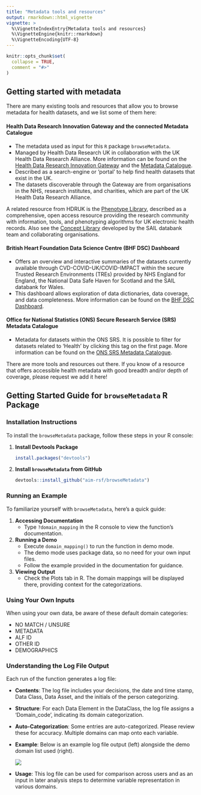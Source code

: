 ```yaml
---
title: "Metadata tools and resources"
output: rmarkdown::html_vignette
vignette: >
  %\VignetteIndexEntry{Metadata tools and resources}
  %\VignetteEngine{knitr::rmarkdown}
  %\VignetteEncoding{UTF-8}
---
```


```r
knitr::opts_chunk$set(
  collapse = TRUE,
  comment = "#>"
)
```

## Getting started with metadata

There are many existing tools and resources that allow you to browse metadata for health datasets, and we list some of them here:

#### Health Data Research Innovation Gateway and the connected Metadata Catalogue

- The metadata used as input for this `R` package `browseMetadata`.
- Managed by Health Data Research UK in collaboration with the UK Health Data Research Alliance. More information can be found on the [Health Data Research Innovation Gateway](https://web.www.healthdatagateway.org/search?search=&datasetSort=latest&tab=Datasets) and the [Metadata Catalogue](https://modelcatalogue.cs.ox.ac.uk/hdruk_live/).
- Described as a search-engine or ‘portal’ to help find health datasets that exist in the UK.
- The datasets discoverable through the Gateway are from organisations in the NHS, research institutes, and charities, which are part of the UK Health Data Research Alliance.

A related resource from HDRUK is the [Phenotype Library](https://phenotypes.healthdatagateway.org), described as a comprehensive, open access resource providing the research community with information, tools, and phenotyping algorithms for UK electronic health records. Also see the [Concept Library](https://conceptlibrary.saildatabank.com) developed by the SAIL databank team and collaborating organisations.

#### British Heart Foundation Data Science Centre (BHF DSC) Dashboard

- Offers an overview and interactive summaries of the datasets currently available through CVD-COVID-UK/COVID-IMPACT within the secure Trusted Research Environments (TREs) provided by NHS England for England, the National Data Safe Haven for Scotland and the SAIL databank for Wales.
- This dashboard allows exploration of data dictionaries, data coverage, and data completeness. More information can be found on the [BHF DSC Dashboard](https://bhf-dsc-hds.shinyapps.io/cvd-covid-tre-dashboard).

#### Office for National Statistics (ONS) Secure Research Service (SRS) Metadata Catalogue

- Metadata for datasets within the ONS SRS. It is possible to filter for datasets related to 'Health' by clicking this tag on the first page. More information can be found on the [ONS SRS Metadata Catalogue](https://ons.metadata.works/).

There are more tools and resources out there. If you know of a resource that offers accessible health metadata with good breadth and/or depth of coverage, please request we add it here!



## Getting Started Guide for `browseMetadata` R Package

### Installation Instructions

To install the `browseMetadata` package, follow these steps in your R console:

1.  **Install Devtools Package**

    ``` r
    install.packages("devtools")
    ```

2.  **Install `browseMetadata` from GitHub**

    ``` r
    devtools::install_github("aim-rsf/browseMetadata")
    ```

### Running an Example

To familiarize yourself with `browseMetadata`, here's a quick guide:

1.  **Accessing Documentation**
    -   Type `?domain_mapping` in the R console to view the function's documentation.
2.  **Running a Demo**
    -   Execute `domain_mapping()` to run the function in demo mode.
    -   The demo mode uses package data, so no need for your own input files.
    -   Follow the example provided in the documentation for guidance.
3.  **Viewing Output**
    -   Check the Plots tab in R. The domain mappings will be displayed there, providing context for the categorizations.

### Using Your Own Inputs

When using your own data, be aware of these default domain categories:

-   NO MATCH / UNSURE
-   METADATA
-   ALF ID
-   OTHER ID
-   DEMOGRAPHICS

### Understanding the Log File Output

Each run of the function generates a log file:

-   **Contents**: The log file includes your decisions, the date and time stamp, Data Class, Data Asset, and the initials of the person categorizing.

-   **Structure**: For each Data Element in the DataClass, the log file assigns a 'Domain_code', indicating its domain categorization.

-   **Auto-Categorization**: Some entries are auto-categorized. Please review these for accuracy. Multiple domains can map onto each variable.

-   **Example**: Below is an example log file output (left) alongside the demo domain list used (right).

    ![](images/example-log-file.png)

-   **Usage**: This log file can be used for comparison across users and as an input in later analysis steps to determine variable representation in various domains.

